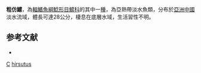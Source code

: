 {{Speciesbox
| taxon = Bagroides hirsutus
| binomial_authority = [[Herre|Herre]], 1934
| status = NE
| status_system = IUCN3.1
| synonyms = *''Liocassus hirsutus'', <small>Herre, 1934</small>
}}
'''粗仿鱨'''，為[[輻鰭魚綱|輻鰭魚綱]][[鯰形目|鯰形目]][[鱨科|鱨科]]的其中一[[種|種]]，為亞熱帶淡水魚類，分布於[[亞洲|亞洲]][[中國|中國]]淡水流域，體長可達28公分，棲息在底層水域，生活習性不明。

==参考文献==
*{{FishBase_species|genus=Bagroides|species=hirsutus|year=2015|month=3}}

{{Taxonbar}}
[[Category:1934年描述的鱼类|C]]
[[Category:仿鱨屬|hirsutus]]